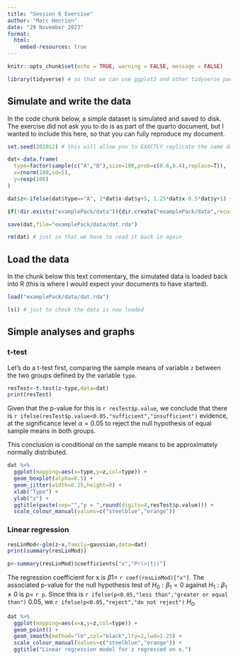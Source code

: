 ```yaml
---
title: "Session 6 Exercise"
author: "Marc Henrion"
date: "29 November 2023"
format:
  html:
    embed-resources: true
---
```


```r
knitr::opts_chunk$set(echo = TRUE, warning = FALSE, message = FALSE)

library(tidyverse) # so that we can use ggplot2 and other tidyverse packages
```

## Simulate and write the data

In the code chunk below, a simple dataset is simulated and saved to disk.
The exercise did not ask you to do is as part of the quarto document, but I wanted to include this here, so that you can fully reproduce my document.

```r
set.seed(202012) # this will allow you to EXACTLY replicate the same dataset and results

dat<-data.frame(
  type=factor(sample(c("A","B"),size=100,prob=c(0.6,0.4),replace=T)),
  x=rnorm(100,sd=5),
  y=rexp(100)
)

dat$z<-ifelse(dat$type=="A", 2*dat$x-dat$y+5, 1.25*dat$x-0.5*dat$y+1) + rnorm(100,sd=1.25)

if(!dir.exists("examplePack/data")){dir.create("examplePack/data",recursive=T)}

save(dat,file="examplePack/data/dat.rda")

rm(dat) # just so that we have to read it back in again
```

## Load the data

In the chunk below this text commentary, the simulated data is loaded back into R (this is where I would expect your documents to have started).

```r
load("examplePack/data/dat.rda")

ls() # just to check the data is now loaded
```

## Simple analyses and graphs

### t-test

Let's do a t-test first, comparing the sample means of variable `z` between the two groups defined by the variable `type`.

```r
resTest<-t.test(z~type,data=dat)
print(resTest)
```

Given that the p-value for this is `r resTest$p.value`, we conclude that there is `r ifelse(resTest$p.value<0.05,"sufficient","insufficient")` evidence, at the significance level $\alpha=0.05$ to reject the null hypothesis of equal sample means in both groups.

This conclusion is conditional on the sample means to be approximately normally distributed.

```r
dat %>%
  ggplot(mapping=aes(x=type,y=z,col=type)) +
  geom_boxplot(alpha=0.5) +
  geom_jitter(width=0.25,height=0) +
  xlab("Type") +
  ylab("z") +
  ggtitle(paste(sep="","p = ",round(digits=4,resTest$p.value))) +
  scale_colour_manual(values=c("steelblue","orange"))
```

### Linear regression

```r
resLinMod<-glm(z~x,family=gaussian,data=dat)
print(summary(resLinMod))

p<-summary(resLinMod)$coefficients["x","Pr(>|t|)"]
```

The regression coefficient for x is $\beta1=$ `r coef(resLinMod)["x"]`. The associated p-value for the null hypothesis test of $H_0:\beta_1=0$ against $H_1: \beta_1\neq0$ is $p=$ `r p`. Since this is `r ifelse(p<0.05,"less than","greater or equal than")` 0.05, we `r ifelse(p<0.05,"reject","do not reject")` $H_0$.

```r
dat %>%
  ggplot(mapping=aes(x=x,y=z,col=type)) +
  geom_point() +
  geom_smooth(method="lm",col="black",lty=2,lwd=1.25) +
  scale_colour_manual(values=c("steelblue","orange")) +
  ggtitle("Linear regression model for z regressed on x.")
```